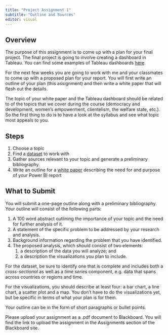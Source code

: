 ```yaml
---
title: "Project Assignment 1"
subtitle: "Outline and Sources"
editor: visual
---
```


## Overview

The purpose of this assignment is to come up with a plan for your final
project. The final project is going to involve creating a dashboard in
Tableau. You can find some examples of Tableau dashboards
[here](https://www.tableau.com/data-insights/dashboard-showcase).

For the next few weeks you are going to work with me and your classmates
to come up with a proposed plan for your report. You will first write an
outline of your plan (this assignment) and then write a white paper that
will flesh out the details.

The topic of your white paper and the Tableau dashboard should be
related to of the topics that we cover during the course (democracy and
development, women's empowerment, clientelism, the welfare state, etc.).
So the first thing to do is to have a look at the syllabus and see what
topic most appeals to you.

## Steps

1)  Choose a topic
2)  Find a [dataset](/project/project-datasets.html) to work with
3)  Gather sources relevant to your topic and generate a preliminary
    bibliography.
4)  Write an outline for a [white
    paper](https://www.instructionalsolutions.com/blog/how-to-write-white-paper)
    describing the need for and purpose of your Power BI report

## What to Submit

You will submit a one-page outline along with a preliminary
bibliography. Your outline will consist of the following parts:

1)  A 100 word abstract outlining the importance of your topic and the
    need for further analysis of it.
2)  A statement of the specific problem to be addressed by your research
    and analysis.
3)  Background information regarding the problem that you have
    identified.
4)  The proposed analysis, which should consist of two elements:
    1.  a description of the data you will analyze; and
    2.  a description the visualizations you plan to include.

For the dataset, be sure to identify one that is complete and includes
both a *cross-sectional* as well as a *time series* component, e.g. data
that spans across countries or regions and time.

For the visualizations, you should describe at least four: a bar chart,
a line chart, a scatter plot and a map. You don't have to do the
visualizations yet, but be specific in terms of what your plan is for
them.

Your outline can be in the form of short paragraphs or bullet points.

Please upload your assignment as a .pdf document to Blackboard. You will
find the link to upload the assignment in the Assignments section of the
Blackboard site.
